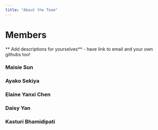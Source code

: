 ```yaml
---
title: "About the Team"
---
```


# Members
** Add descriptions for yourselves**
- have link to email and your own githubs too! 

### Maisie Sun 

### Ayako Sekiya 

### Elaine Yanxi Chen 

### Daisy Yan 

### Kasturi Bhamidipati 


